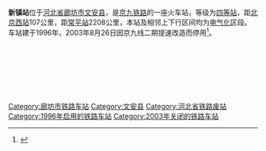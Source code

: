 {{Infobox China railway station
|车站名称 = 新镇站
|eng_name = Xinzhen Railway Station
|图片 = Ruins of Xinzhen Railway Station (20160615094802).jpg
|图片介绍 = 新镇站残留的站台
|code = 24726<ref>{{cite book|author=铁道部电子计算技术中心, 铁道部运输局|title=铁路车站站名代码表：TMIS使用|publisher=中国铁道出版社|location=北京|year=1998|isbn=9787113030995|pages=45}}</ref>
|commercial_code = EDP
|pinyin_code = XZH
|车站位置= [[河北省|河北省]][[廊坊市|廊坊市]][[文安县|文安县]]
|归属 = [[北京铁路局|北京铁路局]]
|线路 = [[京九铁路|京九铁路]]
|车站等级 = [[四等站_(中国)|四等站]]
|closed = 2003年8月26日
}} 
'''新镇站'''位于[[河北省|河北省]][[廊坊市|廊坊市]][[文安县|文安县]]，是[[京九铁路|京九铁路]]的一座火车站，等级为[[四等站_(中国)|四等站]]，距[[北京西站|北京西站]]107公里，距[[常平站|常平站]]2208公里，本站及相邻上下行区间均为[[电气化|电气化]]区段。车站建于1996年，2003年8月26日因京九线二期提速改造而停用<ref name="crbj8804">{{cite book|author=《北京铁路局志》编纂委员会|title=北京铁路局志（1988–2004）|publisher=方志出版社|year=2006|isbn=7-80192-798-2}}</ref>{{rp|97}}。


 {{Start rail box|[[中国铁路|中国铁路]]}} 
  {{s-inop|[[霸州站|霸州]]}} 
 {{s-line|[[京九铁路|京九铁路]]}} 
 {{s-inop|[[文安站|文安]]}} 
 {{End box}} 
 
 {{京九铁路}} 
[[Category:廊坊市铁路车站|Category:廊坊市铁路车站]]
[[Category:文安县|Category:文安县]]
[[Category:河北省铁路废站|Category:河北省铁路废站]]
[[Category:1996年启用的铁路车站|Category:1996年启用的铁路车站]]
[[Category:2003年关闭的铁路车站|Category:2003年关闭的铁路车站]]